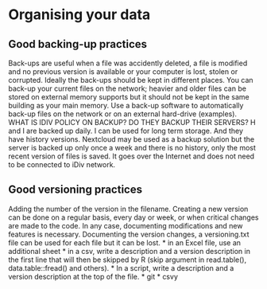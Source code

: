 # Organising your data

## Good backing-up practices
Back-ups are useful when a file was accidently deleted, a file is modified and no previous version is available or your computer is lost, stolen or corrupted. Ideally the back-ups should be kept in different places. You can back-up your current files on the network; heavier and older files can be stored on external memory supports but it should not be kept in the same building as your main memory. Use a back-up software to automatically back-up files on the network or on an external hard-drive (examples). WHAT IS IDIV POLICY ON BACKUP? DO THEY BACKUP THEIR SERVERS?
H and I are backed up daily. I can be used for long term storage. And they have history versions.
Nextcloud may be used as a backup solution but the server is backed up only once a week and there is no history, only the most recent version of files is saved. It goes over the Internet and does not need to be connected to iDiv network.

## Good versioning practices
Adding the number of the version in the filename. Creating a new version can be done on a regular basis, every day or week, or when critical changes are made to the code. In any case, documenting modifications and new features is necessary.
Documenting the version changes, a versioning.txt file can be used for each file but it can be lost.
* in an Excel file, use an additional sheet
* in a csv, write a description and a version description in the first line that will then be skipped by R (skip argument in read.table(), data.table::fread() and others).
* In a script, write a description and a version description at the top of the file.
* git
* csvy
